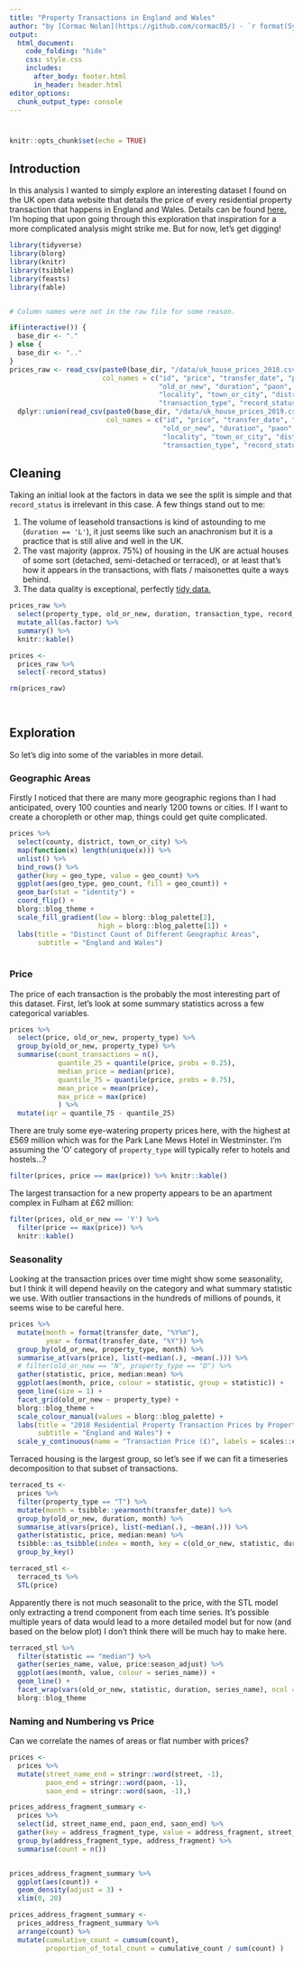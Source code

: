 ```yaml
---
title: "Property Transactions in England and Wales"
author: "by [Cormac Nolan](https://github.com/cormac85/) - `r format(Sys.time(), '%d %B %Y')`"
output: 
  html_document:
    code_folding: "hide"
    css: style.css
    includes: 
      after_body: footer.html
      in_header: header.html
editor_options: 
  chunk_output_type: console
---
```


# {.tabset .tabset-fade .tabset-pills}
```r
knitr::opts_chunk$set(echo = TRUE)
```

## Introduction
In this analysis I wanted to simply explore an interesting dataset I found on the UK open data website that details the price of every residential property transaction that happens in England and Wales. Details can be found [here.](https://www.gov.uk/guidance/about-the-price-paid-data) I'm hoping that upon going through this exploration that inspiration for a more complicated analysis might strike me. But for now, let's get digging!

```r
library(tidyverse)
library(blorg)
library(knitr)
library(tsibble)
library(feasts)
library(fable)

```


```r

```


```r
# Column names were not in the raw file for some reason. 

if(interactive()) {
  base_dir <- "."
} else {
  base_dir <- ".."
}
prices_raw <- read_csv(paste0(base_dir, "/data/uk_house_prices_2018.csv"),
                       col_names = c("id", "price", "transfer_date", "postcode", "property_type",
                                     "old_or_new", "duration", "paon", "saon", "street", 
                                     "locality", "town_or_city", "district", "county", 
                                     "transaction_type", "record_status")) %>% 
  dplyr::union(read_csv(paste0(base_dir, "/data/uk_house_prices_2019.csv"),
                        col_names = c("id", "price", "transfer_date", "postcode", "property_type",
                                      "old_or_new", "duration", "paon", "saon", "street", 
                                      "locality", "town_or_city", "district", "county", 
                                      "transaction_type", "record_status")))
```

## Cleaning
Taking an initial look at the factors in data we see the split is simple and that `record_status` is irrelevant in this case. A few things stand out to me:

1. The volume of leasehold transactions is kind of astounding to me (`duration == 'L'`), it just seems like such an anachronism but it is a practice that is still alive and well in the UK.
2. The vast majority (approx. 75%) of housing in the UK are actual houses of some sort (detached, semi-detached or terraced), or at least that's how it appears in the transactions, with flats / maisonettes quite a ways behind.
3. The data quality is exceptional, perfectly [tidy data.](https://cran.r-project.org/web/packages/tidyr/vignettes/tidy-data.html)

```r

prices_raw %>% 
  select(property_type, old_or_new, duration, transaction_type, record_status) %>% 
  mutate_all(as.factor) %>% 
  summary() %>% 
  knitr::kable()

```


```r
prices <- 
  prices_raw %>% 
  select(-record_status)

rm(prices_raw)
  
```


```r

```

## Exploration
So let's dig into some of the variables in more detail. 

### Geographic Areas
Firstly I noticed that there are many more geographic regions than I had anticipated, overy 100 counties and nearly 1200 towns or cities. If I want to create a choropleth or other map, things could get quite complicated. 
```r
prices %>% 
  select(county, district, town_or_city) %>% 
  map(function(x) length(unique(x))) %>% 
  unlist() %>% 
  bind_rows() %>% 
  gather(key = geo_type, value = geo_count) %>% 
  ggplot(aes(geo_type, geo_count, fill = geo_count)) + 
  geom_bar(stat = "identity") +
  coord_flip() +
  blorg::blog_theme +
  scale_fill_gradient(low = blorg::blog_palette[2],
                      high = blorg::blog_palette[1]) +
  labs(title = "Distinct Count of Different Geographic Areas",
       subtitle = "England and Wales")
  
```

### Price
The price of each transaction is the probably the most interesting part of this dataset. First, let's look at some summary statistics across a few categorical variables.
```r

prices %>% 
  select(price, old_or_new, property_type) %>% 
  group_by(old_or_new, property_type) %>% 
  summarise(count_transactions = n(),
            quantile_25 = quantile(price, probs = 0.25),
            median_price = median(price),
            quantile_75 = quantile(price, probs = 0.75),
            mean_price = mean(price),
            max_price = max(price)
            ) %>% 
  mutate(iqr = quantile_75 - quantile_25)

```
There are truly some eye-watering property prices here, with the highest at £569 million which was for the Park Lane Mews Hotel in Westminster. I'm assuming the 'O' category of `property_type` will typically refer to hotels and hostels...?

```r

filter(prices, price == max(price)) %>% knitr::kable()

```

The largest transaction for a new property appears to be an apartment complex in Fulham at £62 million:
```r
filter(prices, old_or_new == 'Y') %>% 
  filter(price == max(price)) %>% 
  knitr::kable()
```

### Seasonality
Looking at the transaction prices over time might show some  seasonality, but I think it will depend heavily on the category and what summary statistic we use. With outlier transactions in the hundreds of millions of pounds, it seems wise to be careful here.
```r
prices %>% 
  mutate(month = format(transfer_date, "%Y%m"),
         year = format(transfer_date, "%Y")) %>% 
  group_by(old_or_new, property_type, month) %>% 
  summarise_at(vars(price), list(~median(.), ~mean(.))) %>%
  # filter(old_or_new == "N", property_type == "D") %>% 
  gather(statistic, price, median:mean) %>%
  ggplot(aes(month, price, colour = statistic, group = statistic)) +
  geom_line(size = 1) +
  facet_grid(old_or_new ~ property_type) +
  blorg::blog_theme +
  scale_colour_manual(values = blorg::blog_palette) +
  labs(title = "2018 Residential Property Transaction Prices by Property Type and Y = New Property",
       subtitle = "England and Wales") +
  scale_y_continuous(name = "Transaction Price (£)", labels = scales::comma)

```

Terraced housing is the largest group, so let's see if we can fit a timeseries decomposition to that subset of transactions.
```r
terraced_ts <-
  prices %>% 
  filter(property_type == "T") %>% 
  mutate(month = tsibble::yearmonth(transfer_date)) %>%
  group_by(old_or_new, duration, month) %>% 
  summarise_at(vars(price), list(~median(.), ~mean(.))) %>%
  gather(statistic, price, median:mean) %>% 
  tsibble::as_tsibble(index = month, key = c(old_or_new, statistic, duration)) %>% 
  group_by_key()


```


```r
terraced_stl <-
  terraced_ts %>% 
  STL(price)
```

Apparently there is not much seasonalit to the price, with the STL model only extracting a trend component from each time series. It's possible multiple years of data would lead to a more detailed model but for now (and based on the below plot) I don't think there will be much hay to make here.
```r
terraced_stl %>% 
  filter(statistic == "median") %>% 
  gather(series_name, value, price:season_adjust) %>% 
  ggplot(aes(month, value, colour = series_name)) +
  geom_line() +
  facet_wrap(vars(old_or_new, statistic, duration, series_name), ncol = 8) +
  blorg::blog_theme
```

### Naming and Numbering vs Price
Can we correlate the names of areas or flat number with prices?
```r
prices <-
  prices %>% 
  mutate(street_name_end = stringr::word(street, -1),
         paon_end = stringr::word(paon, -1),
         saon_end = stringr::word(saon, -1),)

prices_address_fragment_summary <-
  prices %>% 
  select(id, street_name_end, paon_end, saon_end) %>% 
  gather(key = address_fragment_type, value = address_fragment, street_name_end:saon_end) %>% 
  group_by(address_fragment_type, address_fragment) %>% 
  summarise(count = n())


prices_address_fragment_summary %>% 
  ggplot(aes(count)) +
  geom_density(adjust = 3) +
  xlim(0, 20)

prices_address_fragment_summary <-
  prices_address_fragment_summary %>% 
  arrange(count) %>% 
  mutate(cumulative_count = cumsum(count),
         proportion_of_total_count = cumulative_count / sum(count) )
  


```

```r

```

